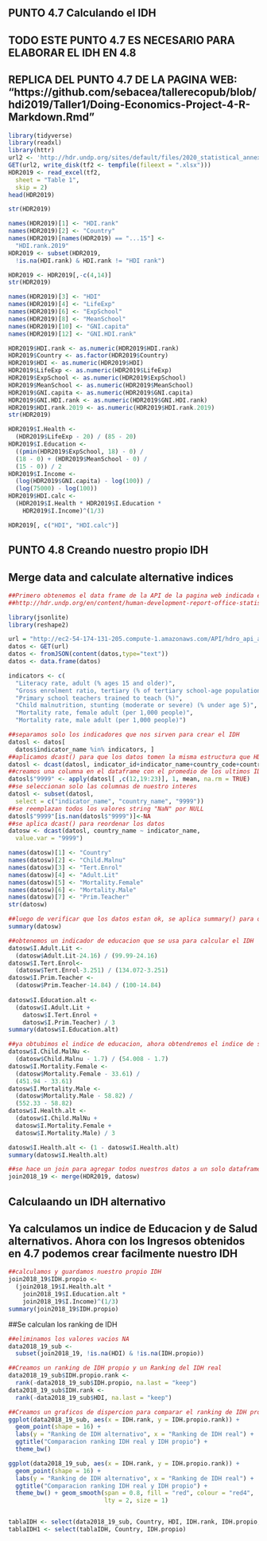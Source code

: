 ## PUNTO 4.7 Calculando el IDH
## TODO ESTE PUNTO 4.7 ES NECESARIO PARA ELABORAR EL IDH EN 4.8 
## REPLICA DEL PUNTO 4.7 DE LA PAGINA WEB: "https://github.com/sebacea/tallerecopub/blob/hdi2019/Taller1/Doing-Economics-Project-4-R-Markdown.Rmd"
```r
library(tidyverse)
library(readxl)
library(httr)
url2 <- 'http://hdr.undp.org/sites/default/files/2020_statistical_annex_table_1.xlsx'
GET(url2, write_disk(tf2 <- tempfile(fileext = ".xlsx")))
HDR2019 <- read_excel(tf2,
  sheet = "Table 1",
  skip = 2)
head(HDR2019)

str(HDR2019)

names(HDR2019)[1] <- "HDI.rank"
names(HDR2019)[2] <- "Country"
names(HDR2019)[names(HDR2019) == "...15"] <- 
  "HDI.rank.2019"
HDR2019 <- subset(HDR2019,
  !is.na(HDI.rank) & HDI.rank != "HDI rank")

HDR2019 <- HDR2019[,-c(4,14)]
str(HDR2019)

names(HDR2019)[3] <- "HDI"
names(HDR2019)[4] <- "LifeExp"
names(HDR2019)[6] <- "ExpSchool"
names(HDR2019)[8] <- "MeanSchool"
names(HDR2019)[10] <- "GNI.capita"
names(HDR2019)[12] <- "GNI.HDI.rank"

HDR2019$HDI.rank <- as.numeric(HDR2019$HDI.rank)
HDR2019$Country <- as.factor(HDR2019$Country)
HDR2019$HDI <- as.numeric(HDR2019$HDI)
HDR2019$LifeExp <- as.numeric(HDR2019$LifeExp)
HDR2019$ExpSchool <- as.numeric(HDR2019$ExpSchool)
HDR2019$MeanSchool <- as.numeric(HDR2019$MeanSchool)
HDR2019$GNI.capita <- as.numeric(HDR2019$GNI.capita)
HDR2019$GNI.HDI.rank <- as.numeric(HDR2019$GNI.HDI.rank)
HDR2019$HDI.rank.2019 <- as.numeric(HDR2019$HDI.rank.2019)
str(HDR2019)

HDR2019$I.Health <- 
  (HDR2019$LifeExp - 20) / (85 - 20)
HDR2019$I.Education <- 
  ((pmin(HDR2019$ExpSchool, 18) - 0) / 
  (18 - 0) + (HDR2019$MeanSchool - 0) / 
  (15 - 0)) / 2
HDR2019$I.Income <-
  (log(HDR2019$GNI.capita) - log(100)) /
  (log(75000) - log(100))
HDR2019$HDI.calc <- 
  (HDR2019$I.Health * HDR2019$I.Education * 
    HDR2019$I.Income)^(1/3)

HDR2019[, c("HDI", "HDI.calc")]
```

## PUNTO 4.8 Creando nuestro propio IDH
## Merge data and calculate alternative indices

```r
##Primero obtenemos el data frame de la API de la pagina web indicada en la tarea
##http://hdr.undp.org/en/content/human-development-report-office-statistical-data-api

library(jsonlite)
library(reshape2)

url = "http://ec2-54-174-131-205.compute-1.amazonaws.com/API/hdro_api_all.json"
datos <- GET(url)
datos <- fromJSON(content(datos,type="text"))
datos <- data.frame(datos)

```

```r
indicators <- c(
  "Literacy rate, adult (% ages 15 and older)", 
  "Gross enrolment ratio, tertiary (% of tertiary school-age population)", 
  "Primary school teachers trained to teach (%)", 
  "Child malnutrition, stunting (moderate or severe) (% under age 5)", 
  "Mortality rate, female adult (per 1,000 people)", 
  "Mortality rate, male adult (per 1,000 people)")

##separamos solo los indicadores que nos sirven para crear el IDH
datosl <- datos[
  datos$indicator_name %in% indicators, ]
##aplicamos dcast() para que los datos tomen la misma estructura que HDR2019
datosl <- dcast(datosl, indicator_id+indicator_name+country_code+country_name~year, value.var = "value")
##creamos una columna en el dataframe con el promedio de los ultimos IDH registrados
datosl$"9999" <- apply(datosl[ ,c(12,19:23)], 1, mean, na.rm = TRUE)
##se seleccionan solo las columnas de nuestro interes
datosl <- subset(datosl, 
  select = c("indicator_name", "country_name", "9999"))
##se reemplazan todos los valores string "NaN" por NULL
datosl$"9999"[is.nan(datosl$"9999")]<-NA
##se aplica dcast() para reordenar los datos
datosw <- dcast(datosl, country_name ~ indicator_name, 
  value.var = "9999")

names(datosw)[1] <- "Country"
names(datosw)[2] <- "Child.Malnu"
names(datosw)[3] <- "Tert.Enrol"
names(datosw)[4] <- "Adult.Lit"
names(datosw)[5] <- "Mortality.Female"
names(datosw)[6] <- "Mortality.Male"
names(datosw)[7] <- "Prim.Teacher"
str(datosw)
```

```r
##luego de verificar que los datos estan ok, se aplica summary() para obtener los minimos y los maximos, para calcular nuestro propio IDH
summary(datosw)
```

```r
##obtenemos un indicador de educacion que se usa para calcular el IDH
datosw$I.Adult.Lit <-
  (datosw$Adult.Lit-24.16) / (99.99-24.16)
datosw$I.Tert.Enrol<-
  (datosw$Tert.Enrol-3.251) / (134.072-3.251) 
datosw$I.Prim.Teacher <-
  (datosw$Prim.Teacher-14.84) / (100-14.84)
  
datosw$I.Education.alt <- 
  (datosw$I.Adult.Lit +
    datosw$I.Tert.Enrol + 
    datosw$I.Prim.Teacher) / 3
summary(datosw$I.Education.alt)
```

```r
##ya obtubimos el indice de educacion, ahora obtendremos el indice de salud.
datosw$I.Child.MalNu <-
  (datosw$Child.Malnu - 1.7) / (54.008 - 1.7)
datosw$I.Mortality.Female <-
  (datosw$Mortality.Female - 33.61) /
  (451.94 - 33.61) 
datosw$I.Mortality.Male <-
  (datosw$Mortality.Male - 58.82) /
  (552.33 - 58.82)
datosw$I.Health.alt <-
  (datosw$I.Child.MalNu + 
  datosw$I.Mortality.Female + 
  datosw$I.Mortality.Male) / 3

datosw$I.Health.alt <- (1 - datosw$I.Health.alt)
summary(datosw$I.Health.alt)
```

```r
##se hace un join para agregar todos nuestros datos a un solo dataframe
join2018_19 <- merge(HDR2019, datosw)
```

## Calculaando un IDH alternativo
## Ya calculamos un indice de Educacion y de Salud alternativos. Ahora con los Ingresos obtenidos en 4.7 podemos crear facilmente nuestro IDH

```r
##calculamos y guardamos nuestro propio IDH
join2018_19$IDH.propio <- 
  (join2018_19$I.Health.alt *
    join2018_19$I.Education.alt *
    join2018_19$I.Income)^(1/3) 
summary(join2018_19$IDH.propio)
```

##Se calculan los ranking de IDH

```r
##eliminamos los valores vacios NA
data2018_19_sub <- 
  subset(join2018_19, !is.na(HDI) & !is.na(IDH.propio)) 
```

```r
##Creamos un ranking de IDH propio y un Ranking del IDH real
data2018_19_sub$IDH.propio.rank <-
  rank(-data2018_19_sub$IDH.propio, na.last = "keep") 
data2018_19_sub$IDH.rank <-
  rank(-data2018_19_sub$HDI, na.last = "keep") 
```

```r
##Creamos un graficos de dispercion para comparar el ranking de IDH propio vs IDH real
ggplot(data2018_19_sub, aes(x = IDH.rank, y = IDH.propio.rank)) +
  geom_point(shape = 16) +
  labs(y = "Ranking de IDH alternativo", x = "Ranking de IDH real") +
  ggtitle("Comparacion ranking IDH real y IDH propio") +
  theme_bw()

ggplot(data2018_19_sub, aes(x = IDH.rank, y = IDH.propio.rank)) +
  geom_point(shape = 16) +
  labs(y = "Ranking de IDH alternativo", x = "Ranking de IDH real") +
  ggtitle("Comparacion ranking IDH real y IDH propio") +
  theme_bw() + geom_smooth(span = 0.8, fill = "red", colour = "red4", 
                           lty = 2, size = 1)


tablaIDH <- select(data2018_19_sub, Country, HDI, IDH.rank, IDH.propio, IDH.propio.rank)
tablaIDH1 <- select(tablaIDH, Country, IDH.propio)

```

